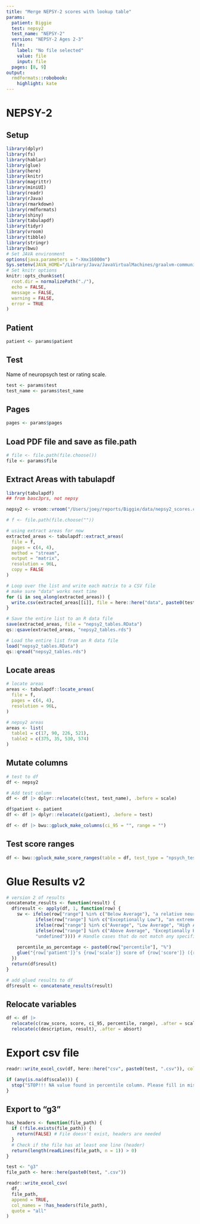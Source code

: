```yaml
---
title: "Merge NEPSY-2 scores with lookup table"
params:
  patient: Biggie
  test: nepsy2
  test_name: "NEPSY-2"
  version: "NEPSY-2 Ages 2-3"
  file:
    label: "No file selected"
    value: file
    input: file
  pages: [8, 9]
output:
  rmdformats::robobook:
    highlight: kate
---
```


# NEPSY-2

## Setup

```r
library(dplyr)
library(fs)
library(hablar)
library(glue)
library(here)
library(knitr)
library(magrittr)
library(miniUI)
library(readr)
library(rJava)
library(rmarkdown)
library(rmdformats)
library(shiny)
library(tabulapdf)
library(tidyr)
library(vroom)
library(tibble)
library(stringr)
library(bwu)
# Set JAVA environment
options(java.parameters = "-Xmx16000m")
Sys.setenv(JAVA_HOME="/Library/Java/JavaVirtualMachines/graalvm-community-openjdk-22.0.1+8.1/Contents/Home")
# Set knitr options
knitr::opts_chunk$set(
  root.dir = normalizePath("./"),
  echo = FALSE,
  message = FALSE,
  warning = FALSE,
  error = TRUE
)
```

## Patient

```r
patient <- params$patient
```

## Test

Name of neuropsych test or rating scale.

```r
test <- params$test
test_name <- params$test_name
```

## Pages

```r
pages <- params$pages
```

## Load PDF file and save as file.path

```r
# file <- file.path(file.choose())
file <- params$file
```

## Extract Areas with tabulapdf

```r
library(tabulapdf)
## from basc3prs, not nepsy

nepsy2 <- vroom::vroom("/Users/joey/reports/Biggie/data/nepsy2_scores.csv")

# f <- file.path(file.choose(""))

# using extract areas for now
extracted_areas <- tabulapdf::extract_areas(
  file = f,
  pages = c(4, 4),
  method = "stream",
  output = "matrix",
  resolution = 96L,
  copy = FALSE
)
```

```r
# Loop over the list and write each matrix to a CSV file
# make sure "data" works next time
for (i in seq_along(extracted_areas)) {
  write.csv(extracted_areas[[i]], file = here::here("data", paste0(test, "_", i, ".csv")), row.names = FALSE)
}

# Save the entire list to an R data file
save(extracted_areas, file = "nepsy2_tables.RData")
qs::qsave(extracted_areas, "nepsy2_tables.rds")
```

```r
# Load the entire list from an R data file
load("nepsy2_tables.RData")
qs::qread("nepsy2_tables.rds")
```

## Locate areas

```r
# locate areas
areas <- tabulapdf::locate_areas(
  file = f,
  pages = c(4, 4),
  resolution = 96L,
)
```

```r
# nepsy2 areas
areas <- list(
  table1 = c(17, 90, 226, 521),
  table2 = c(375, 35, 530, 574)
)
```

## Mutate columns

```r
# test to df
df <- nepsy2

# Add test column
df <- df |> dplyr::relocate(c(test, test_name), .before = scale)

df$patient <- patient 
df <- df |> dplyr::relocate(c(patient), .before = test)
```

```r
df <- df |> bwu::gpluck_make_columns(ci_95 = "", range = "")
```

## Test score ranges

```r
df <- bwu::gpluck_make_score_ranges(table = df, test_type = "npsych_test")
```

# Glue Results v2

```r

# version 2 of results
concatenate_results <- function(result) {
  df$result <- apply(df, 1, function(row) {
    sw <- ifelse(row["range"] %in% c("Below Average"), "a relative neurocognitive weakness and moderate concern",
           ifelse(row["range"] %in% c("Exceptionally Low"), "an extreme relative neurocognitive weakness and a clinically significant concern",
           ifelse(row["range"] %in% c("Average", "Low Average", "High Average"), "an area of typical functioning",
           ifelse(row["range"] %in% c("Above Average", "Exceptionally High"), "a relative neurocognitive strength",
           "undefined")))) # Handle cases that do not match any specified category
    
    percentile_as_percentage <- paste0(row["percentile"], "%")
    glue("{row['patient']}'s {row['scale']} score of {row['score']} ({row['ci_95']}) is classified as {row['range']} and is ranked at the {row['percentile']}th percentile, indicating performance as good as or better than {percentile_as_percentage} of same age peers from the general population. This estimate of {row['description']} is considered {sw}.")
  })
  return(df$result)
}

# add glued results to df
df$result <- concatenate_results(result)
```

## Relocate variables

```r
df <- df |> 
  relocate(c(raw_score, score, ci_95, percentile, range), .after = scale) |> 
  relocate(c(description, result), .after = absort)
```

# Export csv file

```r
readr::write_excel_csv(df, here::here("csv", paste0(test, ".csv")), col_names = TRUE, na = "")

if (any(is.na(df$scale))) {
  stop("STOP!!! NA value found in percentile column. Please fill in missing values.")
}
```

## Export to "g3"

```r
has_headers <- function(file_path) {
  if (!file.exists(file_path)) {
    return(FALSE) # File doesn't exist, headers are needed
  }
  # Check if the file has at least one line (header)
  return(length(readLines(file_path, n = 1)) > 0)
}

test <- "g3"
file_path <- here::here(paste0(test, ".csv"))

readr::write_excel_csv(
  df,
  file_path,
  append = TRUE,
  col_names = !has_headers(file_path),
  quote = "all"
)
```
